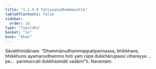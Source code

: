 ```yaml
---
title: "1.1.4.9 Tatiyaanudhammasutta"
tableOfContents: false
sidebar:
  order: 10
type: "tipitaka"
basket: "su"
book: "khan"
---
```



<DynamicBreadcrumb />

<Division number="41" book="khan" bookNo="13" page="34">

<Paragraph number="185" book="khan">
Sāvatthinidānaṃ. “Dhammānudhammappaṭipannassa, bhikkhave, bhikkhuno ayamanudhammo hoti yaṃ rūpe dukkhānupassī vihareyya …pe…  parimuccati dukkhasmāti vadāmī”ti.

</Paragraph>
</Division>

<Paragraph number="186" type="center" book="khan">
Navamaṃ.
</Paragraph>